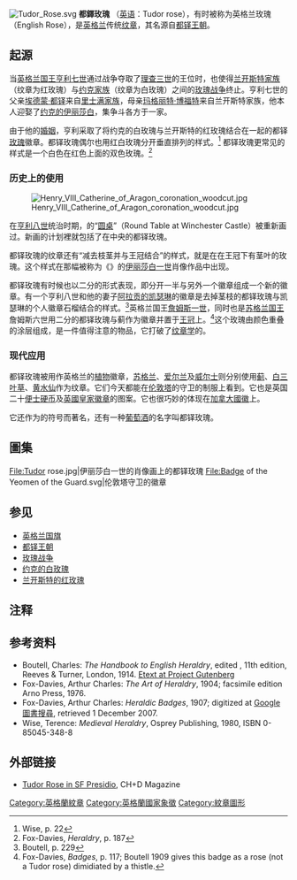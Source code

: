 [[File:Tudor_Rose.svg|thumb]]
'''都鐸玫瑰''' （[[英语|英语]]：Tudor rose），有时被称为英格兰玫瑰（English Rose），是[[英格兰|英格兰]]传统[[纹章|纹章]]，其名源自[[都铎王朝|都铎王朝]]。

== 起源 ==
当[[英格兰国王|英格兰国王]][[亨利七世_(英格兰)|亨利七世]]通过战争夺取了[[理查三世_(英格兰)|理查三世]]的王位时，也使得[[兰开斯特家族|兰开斯特家族]]（纹章为红玫瑰）与[[约克家族|约克家族]]（纹章为白玫瑰）之间的[[玫瑰战争|玫瑰战争]]终止。亨利七世的父亲[[埃德蒙·都铎|埃德蒙·都铎]]来自[[里士满家族|里士满家族]]，母亲[[玛格丽特·博福特|玛格丽特·博福特]]来自兰开斯特家族，他本人迎娶了[[约克的伊丽莎白_(英格兰王后)|约克的伊丽莎白]]，集争斗各方于一家。

由于他的[[婚姻|婚姻]]，亨利采取了将约克的白玫瑰与兰开斯特的红玫瑰结合在一起的都铎[[玫瑰|玫瑰]]徽章。都铎玫瑰偶尔也用红白玫瑰分开垂直排列的样式。<ref>Wise, p. 22</ref> 都铎玫瑰更常见的样式是一个白色在红色上面的双色玫瑰。<ref>Fox-Davies, ''Heraldry'', p. 187</ref>

=== 历史上的使用 ===
[[File:Henry_VIII_Catherine_of_Aragon_coronation_woodcut.jpg|right]]

在[[亨利八世|亨利八世]]统治时期，{{le|温切斯特堡|Winchester Castle}}的“[[圆桌|圆桌]]”（Round Table at Winchester Castle）被重新画过。新画的计划裡就包括了在中央的都铎玫瑰。

都铎玫瑰的纹章还有“减去枝茎并与王冠结合”的样式，就是在在王冠下有茎叶的玫瑰。这个样式在{{le|尼古拉斯·希利亚德|Nicholas Hilliard}}那幅被称为《{{le|鵜鶘肖像|Pelican Portrait}}》的[[伊丽莎白一世_(英格兰)|伊丽莎白一世]]肖像作品中出现。

都铎玫瑰有时候也以二分的形式表现，即分开一半与另外一个徽章组成一个新的徽章。{{le|1511年威斯敏斯特錦標賽卷|The 1511 Westminster Tournament Roll}}有一个亨利八世和他的妻子[[阿拉贡的凯瑟琳|阿拉贡的凯瑟琳]]的徽章是去掉茎枝的都铎玫瑰与凯瑟琳的个人徽章石榴结合的样式。<ref>Boutell, p. 229</ref>英格兰国王[[詹姆斯一世_(英格兰)|詹姆斯一世]]，同时也是[[苏格兰国王|苏格兰国王]]詹姆斯六世用二分的都铎玫瑰与蓟作为徽章并置于[[王冠|王冠]]上。<ref>Fox-Davies, ''Badges'', p. 117; Boutell 1909 gives this badge as a rose (not a Tudor rose) dimidiated by a thistle.</ref>这个玫瑰由颜色重叠的涂层组成，是一件值得注意的物品，它打破了[[纹章学|纹章学]]的{{le|紋章學規則|Rule of tincture|第一規則}}。

=== 现代应用 ===
都铎玫瑰被用作英格兰的[[植物|植物]]徽章，[[苏格兰|苏格兰]]、[[爱尔兰|爱尔兰]]及[[威尔士|威尔士]]则分别使用[[蓟|蓟]]、[[白三叶草|白三叶草]]、[[黄水仙|黄水仙]]作为纹章。它们今天都能在[[伦敦塔|伦敦塔]]的守卫的制服上看到。它也是英国二十[[便士|便士]][[硬币|硬币]]及[[英国皇家徽章|英國皇家徽章]]的图案。它也很巧妙的体现在[[加拿大国徽|加拿大國徽]]上。

它还作为{{le|英國旅遊局|VisitEngland}}的符号而著名，还有一种[[葡萄酒|葡萄酒]]的名字叫都铎玫瑰。

==圖集==
<gallery>
File:Tudor rose.jpg|伊丽莎白一世的肖像画{{le|鵜鶘肖像|Pelican Portrait}}上的都铎玫瑰 
File:Badge of the Yeomen of the Guard.svg|伦敦塔守卫的徽章
</gallery>

== 参见 ==
* [[英格兰国旗|英格兰国旗]]
* [[都铎王朝|都铎王朝]]
* [[玫瑰战争|玫瑰战争]]
* [[约克的白玫瑰|约克的白玫瑰]]
* [[兰开斯特的红玫瑰|兰开斯特的红玫瑰]]

== 注释 ==
{{Reflist}}

== 参考资料 ==
* Boutell, Charles: ''The Handbook to English Heraldry'', edited {{le|A. C. Fox-Davies|Arthur Charles Fox-Davies}}, 11th edition, Reeves & Turner, London, 1914. [http://www.gutenberg.org/etext/23186 Etext at Project Gutenberg] {{Wayback|url=http://www.gutenberg.org/etext/23186 |date=20090924142556 }}
* Fox-Davies, Arthur Charles: ''The Art of Heraldry'', 1904; facsimile edition Arno Press, 1976.
* Fox-Davies, Arthur Charles: ''Heraldic Badges'', 1907; digitized at [[Google圖書搜尋|Google圖書搜尋]], retrieved 1 December 2007.
* Wise, Terence: ''Medieval Heraldry'', Osprey Publishing, 1980, ISBN 0-85045-348-8

== 外部链接 ==
* [https://web.archive.org/web/20090218103214/http://www.chdmag-digital.com/chdmag/200811/?pg=88&pm=2 Tudor Rose in SF Presidio], CH+D Magazine

{{DEFAULTSORT:Tudor Rose}}
[[Category:英格蘭紋章|Category:英格蘭紋章]]
[[Category:英格蘭國家象徵|Category:英格蘭國家象徵]]
[[Category:紋章圖形|Category:紋章圖形]]